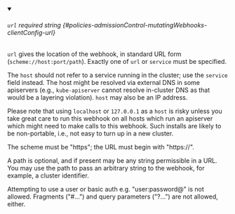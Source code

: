 
<details className="config-field" data-expandable="false" open>
<summary>

###### `url` <span className="config-field-required" data-required="false">required</span> <span className="config-field-type">string</span> <span className="config-field-default"></span> <span className="config-field-enum"></span> {#policies-admissionControl-mutatingWebhooks-clientConfig-url}

`url` gives the location of the webhook, in standard URL form
(`scheme://host:port/path`). Exactly one of `url` or `service`
must be specified.

The `host` should not refer to a service running in the cluster; use
the `service` field instead. The host might be resolved via external
DNS in some apiservers (e.g., `kube-apiserver` cannot resolve
in-cluster DNS as that would be a layering violation). `host` may
also be an IP address.

Please note that using `localhost` or `127.0.0.1` as a `host` is
risky unless you take great care to run this webhook on all hosts
which run an apiserver which might need to make calls to this
webhook. Such installs are likely to be non-portable, i.e., not easy
to turn up in a new cluster.

The scheme must be "https"; the URL must begin with "https://".

A path is optional, and if present may be any string permissible in
a URL. You may use the path to pass an arbitrary string to the
webhook, for example, a cluster identifier.

Attempting to use a user or basic auth e.g. "user:password@" is not
allowed. Fragments ("#...") and query parameters ("?...") are not
allowed, either.


</summary>



</details>
